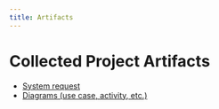 ```yaml
---
title: Artifacts
---
```


# Collected Project Artifacts

- [System request](../artifacts/system_request.md)
- [Diagrams (use case, activity, etc.)](diagrams.qmd)
